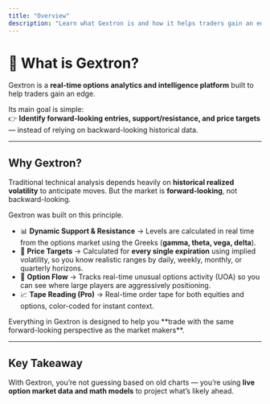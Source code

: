 ```yaml
---
title: "Overview"
description: "Learn what Gextron is and how it helps traders gain an edge."
---
```


# 🚀 What is Gextron?

Gextron is a **real-time options analytics and intelligence platform** built to help traders gain an edge.  

Its main goal is simple:  
👉 **Identify forward-looking entries, support/resistance, and price targets** — instead of relying on backward-looking historical data.  

---

## Why Gextron?

Traditional technical analysis depends heavily on **historical realized volatility** to anticipate moves. But the market is **forward-looking**, not backward-looking.  

Gextron was built on this principle.  

- 📊 **Dynamic Support & Resistance** → Levels are calculated in real time from the options market using the Greeks (**gamma, theta, vega, delta**).  
- 🎯 **Price Targets** → Calculated for **every single expiration** using implied volatility, so you know realistic ranges by daily, weekly, monthly, or quarterly horizons.  
- 🔄 **Option Flow** → Tracks real-time unusual options activity (UOA) so you can see where large players are aggressively positioning.  
- 📈 **Tape Reading (Pro)** → Real-time order tape for both equities and options, color-coded for instant context.  

<Callout type="success">
Everything in Gextron is designed to help you **trade with the same forward-looking perspective as the market makers**.
</Callout>

---

## Key Takeaway

With Gextron, you’re not guessing based on old charts — you’re using **live option market data and math models** to project what’s likely ahead.